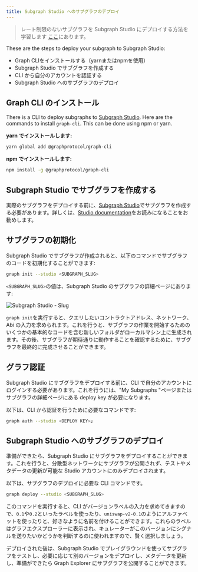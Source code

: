 ```yaml
---
title: Subgraph Studio へのサブグラフのデプロイ
---
```


> レート制限のないサブグラフを Subgraph Studio にデプロイする方法を学習します [ ここ](https://www.notion.so/edgeandnode/The-Graph-Subgraph-Studio-Non-Rate-Limited-Chain-Integration-889fe061ee6b4423a7f8e2c8070b9294)にあります。

These are the steps to deploy your subgraph to Subgraph Studio:

- Graph CLIをインストールする（yarnまたはnpmを使用）
- Subgraph Studio でサブグラフを作成する
- CLI から自分のアカウントを認証する
- Subgraph Studio へのサブグラフのデプロイ

## Graph CLI のインストール

There is a CLI to deploy subgraphs to [Subgraph Studio](https://thegraph.com/studio/). Here are the commands to install `graph-cli`. This can be done using npm or yarn.

**yarn でインストールします:**

```bash
yarn global add @graphprotocol/graph-cli
```

**npm でインストールします:**

```bash
npm install -g @graphprotocol/graph-cli
```

## Subgraph Studio でサブグラフを作成する

実際のサブグラフをデプロイする前に、[Subgraph Studio](https://thegraph.com/studio/)でサブグラフを作成する必要があります。詳しくは、[Studio documentation](/deploying/subgraph-studio)をお読みになることをお勧めします。

## サブグラフの初期化

Subgraph Studio でサブグラフが作成されると、以下のコマンドでサブグラフのコードを初期化することができます:

```bash
graph init --studio <SUBGRAPH_SLUG>
```

`<SUBGRAPH_SLUG>`の値は、Subgraph Studio のサブグラフの詳細ページにあります:

![Subgraph Studio - Slug](/img/doc-subgraph-slug.png)

`graph init`を実行すると、クエリしたいコントラクトアドレス、ネットワーク、Abi の入力を求められます。これを行うと、サブグラフの作業を開始するためのいくつかの基本的なコードを含む新しいフォルダがローカルマシン上に生成されます。その後、サブグラフが期待通りに動作することを確認するために、サブグラフを最終的に完成させることができます。

## グラフ認証

Subgraph Studio にサブグラフをデプロイする前に、CLI で自分のアカウントにログインする必要があります。これを行うには、"My Subgraphs "ページまたはサブグラフの詳細ページにある deploy key が必要になります。

以下は、CLI から認証を行うために必要なコマンドです:

```bash
graph auth --studio <DEPLOY KEY>」
```

## Subgraph Studio へのサブグラフのデプロイ

準備ができたら、Subgraph Studio にサブグラフをデプロイすることができます。これを行うと、分散型ネットワークにサブグラフが公開されず、テストやメタデータの更新が可能な Studio アカウントにのみデプロイされます。

以下は、サブグラフのデプロイに必要な CLI コマンドです。

```bash
graph deploy --studio <SUBGRAPH_SLUG>
```

このコマンドを実行すると、CLI がバージョンラベルの入力を求めてきますので、`0.1`や`0.2`といったラベルを使ったり、`uniswap-v2-0.1`のようにアルファベットを使ったりと、好きなように名前を付けることができます。これらのラベルはグラフエクスプローラーに表示され、キュレーターがこのバージョンにシグナルを送りたいかどうかを判断するのに使われますので、賢く選択しましょう。

デプロイされた後は、Subgraph Studio でプレイグラウンドを使ってサブグラフをテストし、必要に応じて別のバージョンをデプロイし、メタデータを更新し、準備ができたら Graph Explorer にサブグラフを公開することができます。
